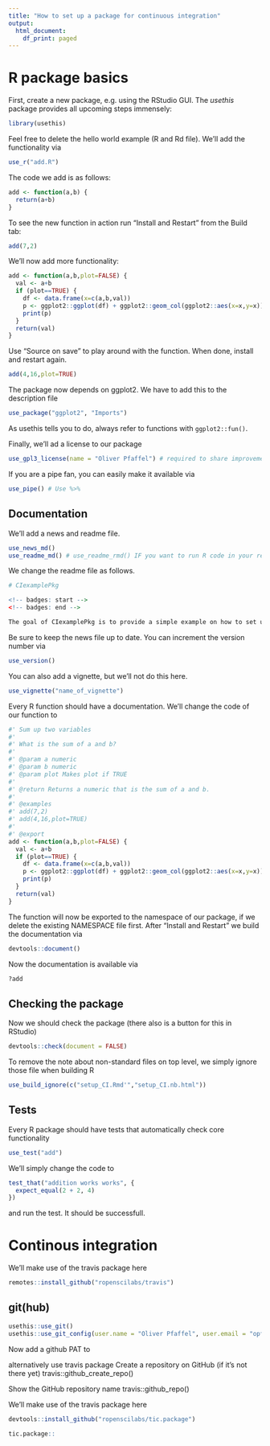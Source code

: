 ```yaml
---
title: "How to set up a package for continuous integration"
output:
  html_document:
    df_print: paged
---
```


# R package basics

First, create a new package, e.g. using the RStudio GUI. The *usethis* package provides all upcoming steps immensely:

```r
library(usethis)
```

Feel free to delete the hello world example (R and Rd file). We'll add the functionality via

```r
use_r("add.R")
```

The code we add is as follows:

```r
add <- function(a,b) {
  return(a+b)
}
```


To see the new function in action run "Install and Restart" from the Build tab:

```r
add(7,2)
```

We'll now add more functionality:

```r
add <- function(a,b,plot=FALSE) {
  val <- a+b
  if (plot==TRUE) {
    df <- data.frame(x=c(a,b,val))
    p <- ggplot2::ggplot(df) + ggplot2::geom_col(ggplot2::aes(x=x,y=x))
    print(p)
  }
  return(val)
}
```


Use "Source on save" to play around with the function. When done, install and restart again.

```r
add(4,16,plot=TRUE)
```


The package now depends on ggplot2. We have to add this to the description file

```r
use_package("ggplot2", "Imports")
```

As usethis tells you to do, always refer to functions with `ggplot2::fun()`.

Finally, we'll ad a license to our package

```r
use_gpl3_license(name = "Oliver Pfaffel") # required to share improvements
```

If you are a pipe fan, you can easily make it available via

```r
use_pipe() # Use %>%
```



## Documentation

We'll add a news and readme file. 

```r
use_news_md()
use_readme_md() # use_readme_rmd() IF you want to run R code in your readme
```

We change the readme file as follows.

```r
# CIexamplePkg

<!-- badges: start -->
<!-- badges: end -->

The goal of CIexamplePkg is to provide a simple example on how to set up a package for continuous integration.
```

Be sure to keep the news file up to date. You can increment the version number via

```r
use_version()
```

You can also add a vignette, but we'll not do this here.

```r
use_vignette("name_of_vignette")
```

Every R function should have a documentation. We'll change the code of our function to

```r
#' Sum up two variables
#'
#' What is the sum of a and b?
#'
#' @param a numeric
#' @param b numeric
#' @param plot Makes plot if TRUE
#'
#' @return Returns a numeric that is the sum of a and b.
#'
#' @examples
#' add(7,2)
#' add(4,16,plot=TRUE)
#'
#' @export
add <- function(a,b,plot=FALSE) {
  val <- a+b
  if (plot==TRUE) {
    df <- data.frame(x=c(a,b,val))
    p <- ggplot2::ggplot(df) + ggplot2::geom_col(ggplot2::aes(x=x,y=x))
    print(p)
  }
  return(val)
}
```


The function will now be exported to the namespace of our package, if we delete the existing NAMESPACE file first.
After "Install and Restart" we build the documentation via

```r
devtools::document()
```

Now the documentation is available via

```r
?add
```


## Checking the package

Now we should check the package (there also is a button for this in RStudio)

```r
devtools::check(document = FALSE)
```

To remove the note about non-standard files on top level, we simply ignore those file when building R

```r
use_build_ignore(c("setup_CI.Rmd'","setup_CI.nb.html"))
```

## Tests

Every R package should have tests that automatically check core functionality

```r
use_test("add")
```

We'll simply change the code to

```r
test_that("addition works works", {
  expect_equal(2 + 2, 4)
})
```

and run the test. It should be successfull.

# Continous integration

We'll make use of the travis package here

```r
remotes::install_github("ropenscilabs/travis")
```

## git(hub)

```r
usethis::use_git()
usethis::use_git_config(user.name = "Oliver Pfaffel", user.email = "opfaffel@gmail.com")
```

Now add a github PAT to 



alternatively use travis package
Create a repository on GitHub (if it's not there yet)
travis::github_create_repo()

Show the GitHub repository name
travis::github_repo()


We'll make use of the travis package here

```r
devtools::install_github("ropenscilabs/tic.package")
```


```r
tic.package::
```

